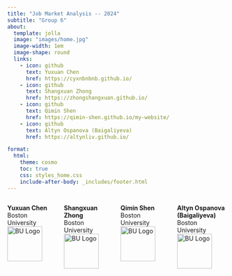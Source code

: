```yaml
---
title: "Job Market Analysis -- 2024"
subtitle: "Group 6"
about:
  template: jolla
  image: "images/home.jpg"
  image-width: 1em
  image-shape: round
  links:
    - icon: github
      text: Yuxuan Chen
      href: https://cyxnbnbnb.github.io/
    - icon: github
      text: Shangxuan Zhong
      href: https://zhongshangxuan.github.io/
    - icon: github
      text: Qimin Shen
      href: https://qimin-shen.github.io/my-website/
    - icon: github
      text: Altyn Ospanova (Baigaliyeva)
      href: https://altynliv.github.io/

format:
  html:
    theme: cosmo
    toc: true
    css: styles_home.css 
    include-after-body: _includes/footer.html
---
```


:::{.authors-container style="display: grid; grid-template-columns: repeat(4, 1fr); gap: 1rem;"}

::: {.author-card}
**Yuxuan Chen**  
Boston University  
![BU Logo](images/bu_logo.png){width=80px}
:::

::: {.author-card}
**Shangxuan Zhong**  
Boston University  
![BU Logo](images/bu_logo.png){width=80px}
:::

::: {.author-card}
**Qimin Shen**  
Boston University  
![BU Logo](images/bu_logo.png){width=80px}
:::

::: {.author-card}
**Altyn Ospanova (Baigaliyeva)**  
Boston University  
![BU Logo](images/bu_logo.png){width=80px}
:::

:::


